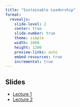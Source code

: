 ```yaml
---
title: "Sustainable Leadership"
format: 
  revealjs:
    slide-level: 2
    center: true
    slide-number: true
    theme: simple
    width: 1600
    height: 1200
    preview-links: auto
    embed-resources: true
    incremental: true
---
```


## Slides

- [Lecture 1](L1.qmd)
- [Lecture 2](L2.qmd)

